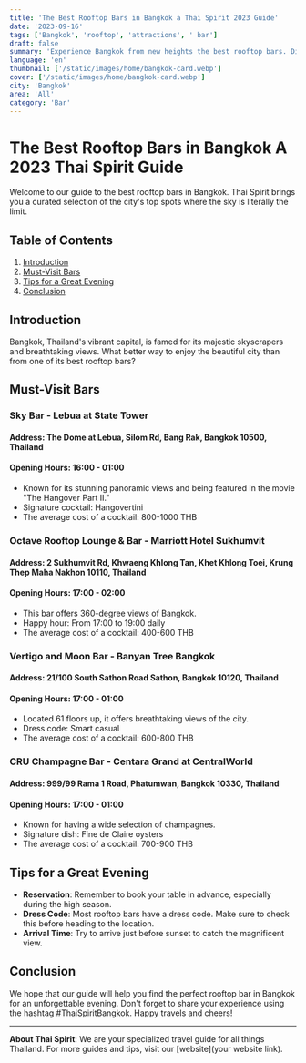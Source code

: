 ```yaml
---
title: 'The Best Rooftop Bars in Bangkok a Thai Spirit 2023 Guide'
date: '2023-09-16'
tags: ['Bangkok', 'rooftop', 'attractions', ' bar']
draft: false
summary: 'Experience Bangkok from new heights the best rooftop bars. Discover the best views, cocktails, and vibes the city has to offer, from luxurious spots to hidden gems.'
language: 'en'
thumbnail: ['/static/images/home/bangkok-card.webp']
cover: ['/static/images/home/bangkok-card.webp']
city: 'Bangkok'
area: 'All'
category: 'Bar'
---
```


# The Best Rooftop Bars in Bangkok A 2023 Thai Spirit Guide

Welcome to our guide to the best rooftop bars in Bangkok. Thai Spirit brings you a curated selection of the city's top spots where the sky is literally the limit.

## Table of Contents

1. [Introduction](#introduction)
2. [Must-Visit Bars](#must-visit-bars)
3. [Tips for a Great Evening](#tips-for-a-great-evening)
4. [Conclusion](#conclusion)

## Introduction

Bangkok, Thailand's vibrant capital, is famed for its majestic skyscrapers and breathtaking views. What better way to enjoy the beautiful city than from one of its best rooftop bars?

## Must-Visit Bars

### Sky Bar - Lebua at State Tower
#### Address: The Dome at Lebua, Silom Rd, Bang Rak, Bangkok 10500, Thailand
#### Opening Hours: 16:00 - 01:00
- Known for its stunning panoramic views and being featured in the movie "The Hangover Part II."
- Signature cocktail: Hangovertini
- The average cost of a cocktail: 800-1000 THB

### Octave Rooftop Lounge & Bar - Marriott Hotel Sukhumvit
#### Address: 2 Sukhumvit Rd, Khwaeng Khlong Tan, Khet Khlong Toei, Krung Thep Maha Nakhon 10110, Thailand
#### Opening Hours: 17:00 - 02:00
- This bar offers 360-degree views of Bangkok.
- Happy hour: From 17:00 to 19:00 daily
- The average cost of a cocktail: 400-600 THB

### Vertigo and Moon Bar - Banyan Tree Bangkok
#### Address: 21/100 South Sathon Road Sathon, Bangkok 10120, Thailand
#### Opening Hours: 17:00 - 01:00
- Located 61 floors up, it offers breathtaking views of the city.
- Dress code: Smart casual
- The average cost of a cocktail: 600-800 THB

### CRU Champagne Bar - Centara Grand at CentralWorld
#### Address: 999/99 Rama 1 Road, Phatumwan, Bangkok 10330, Thailand
#### Opening Hours: 17:00 - 01:00
- Known for having a wide selection of champagnes.
- Signature dish: Fine de Claire oysters
- The average cost of a cocktail: 700-900 THB


## Tips for a Great Evening

- **Reservation**: Remember to book your table in advance, especially during the high season.
- **Dress Code**: Most rooftop bars have a dress code. Make sure to check this before heading to the location.
- **Arrival Time**: Try to arrive just before sunset to catch the magnificent view.

## Conclusion

We hope that our guide will help you find the perfect rooftop bar in Bangkok for an unforgettable evening. Don't forget to share your experience using the hashtag #ThaiSpiritBangkok. Happy travels and cheers!

---

**About Thai Spirit**: We are your specialized travel guide for all things Thailand. For more guides and tips, visit our [website](your website link).

